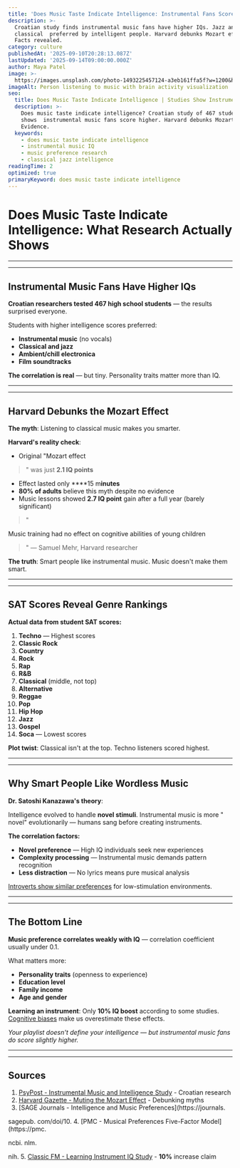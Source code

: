 ```yaml
---
title: 'Does Music Taste Indicate Intelligence: Instrumental Fans Score Higher'
description: >-
  Croatian study finds instrumental music fans have higher IQs. Jazz and
  classical  preferred by intelligent people. Harvard debunks Mozart effect.
  Facts revealed.
category: culture
publishedAt: '2025-09-10T20:28:13.087Z'
lastUpdated: '2025-09-14T09:00:00.000Z'
author: Maya Patel
image: >-
  https://images.unsplash.com/photo-1493225457124-a3eb161ffa5f?w=1200&h=630&fit=crop
imageAlt: Person listening to music with brain activity visualization
seo:
  title: Does Music Taste Indicate Intelligence | Studies Show Instrumental Link
  description: >-
    Does music taste indicate intelligence? Croatian study of 467 students
    shows  instrumental music fans score higher. Harvard debunks Mozart effect.
    Evidence.
  keywords:
    - does music taste indicate intelligence
    - instrumental music IQ
    - music preference research
    - classical jazz intelligence
readingTime: 2
optimized: true
primaryKeyword: does music taste indicate intelligence
---
```


# Does Music Taste Indicate Intelligence: What Research Actually Shows


---


---


## Instrumental Music Fans Have Higher IQs

**Croatian researchers tested 467 high school students** — the results surprised everyone.

Students with higher intelligence scores preferred:
- **Instrumental music** (no vocals)
- **Classical and jazz**
- **Ambient/chill electronica**
- **Film soundtracks**


**The correlation is real** — but tiny. Personality traits matter more than IQ.


---


---


## Harvard Debunks the Mozart Effect

**The myth**: Listening to classical music makes you smarter.

**Harvard's reality check**:
- Original "Mozart effect


> " was just **2.1 IQ points**

- Effect lasted only ****15 m**inutes**
- ****80%** of adults** believe this myth despite no evidence
- Music lessons showed **2.7 IQ point** gain after a full year (barely significant)


> "

Music training had no effect on cognitive abilities of young children

> " — Samuel Mehr, Harvard researcher


**The truth**: Smart people like instrumental music. Music doesn't make them smart.


---


---


## SAT Scores Reveal Genre Rankings

**Actual data from student SAT scores:**
1. **Techno** — Highest scores
2. **Classic Rock**
3. **Country**
4. **Rock**
5. **Rap**
6. **R&B**
7. **Classical** (middle, not top)
8. **Alternative**
9. **Reggae**
10. **Pop**
11. **Hip Hop**
12. **Jazz**
13. **Gospel**
14. **Soca** — Lowest scores

**Plot twist**: Classical isn't at the top. Techno listeners scored highest.


---


---


## Why Smart People Like Wordless Music

**Dr. Satoshi Kanazawa's theory**:

Intelligence evolved to handle **novel stimuli**. Instrumental music is more "
novel" evolutionarily — humans sang before creating instruments.

**The correlation factors:**
- **Novel preference** — High IQ individuals seek new experiences
- **Complexity processing** — Instrumental music demands pattern recognition
- **Less distraction** — No lyrics means pure musical analysis


[Introverts show similar preferences](/psychology/why-introverts-excel-at-deep-work-psychology-research-2025) for low-stimulation environments.


---


---


## The Bottom Line

**Music preference correlates weakly with IQ** — correlation coefficient usually under 0.1.

What matters more:
- **Personality traits** (openness to experience)
- **Education level**
- **Family income**
- **Age and gender**


**Learning an instrument**: Only ****10%** IQ boost** according to some studies. [Cognitive biases](/psychology/your-brain-lies-to-you-cognitive-biases-2025) make us overestimate these effects.

*Your playlist doesn't define your intelligence — but instrumental music fans do score slightly higher.*


---


---


## Sources

1. [PsyPost - Instrumental Music and Intelligence Study](https://www.psypost.org/more-intelligent-individuals-are-more-likely-to-enjoy-instrumental-music-study-finds/) - Croatian research
2. [Harvard Gazette - Muting the Mozart Effect](https://news.harvard.edu/gazette/story/**2013/12**/muting-the-mozart-effect/) - Debunking myths
3.  [SAGE Journals - Intelligence and Music Preferences](https://journals.

sagepub. com/doi/10.
4.  [PMC - Musical Preferences Five-Factor Model](https://pmc.

ncbi. nlm.

nih.
5. [Classic FM - Learning Instrument IQ Study](https://www.classicfm.com/music-news/learning-musical-instrument-increases-iq-10-percent/) - **10%** increase claim

